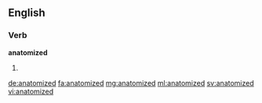 ==English==

===Verb===
'''anatomized'''

# {{past of|anatomize}}

[[de:anatomized]]
[[fa:anatomized]]
[[mg:anatomized]]
[[ml:anatomized]]
[[sv:anatomized]]
[[vi:anatomized]]